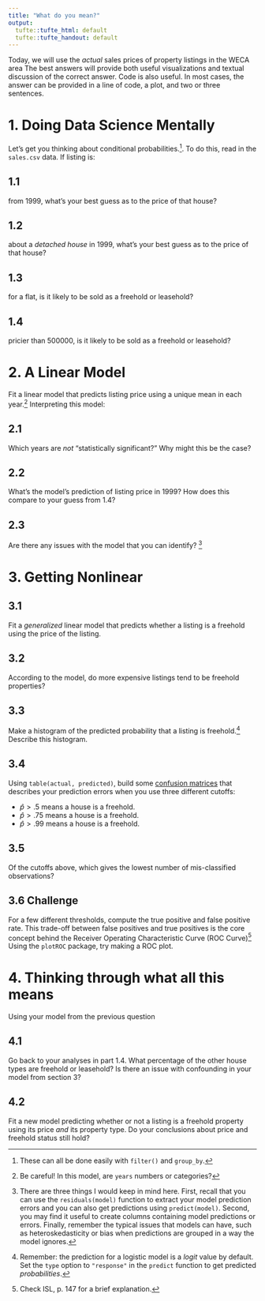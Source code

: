 ```yaml
---
title: "What do you mean?"
output:
  tufte::tufte_html: default
  tufte::tufte_handout: default
---
```


Today, we will use the *actual* sales prices of property listings in the WECA area The best answers will provide both useful visualizations and textual discussion of the correct answer. Code is also useful. In most cases, the answer can be provided in a line of code, a plot, and two or three sentences.  

# 1. Doing Data Science Mentally

Let's get you thinking about conditional probabilities.[^hint-conditionals]. To do this, read in the `sales.csv` data. If listing is:

## 1.1 
from 1999, what's your best guess as to the price of that house?

## 1.2
about a *detached house* in 1999, what's your best guess as to the price of that house?  

## 1.3
for a flat, is it likely to be sold as a freehold or leasehold?

## 1.4
pricier than 500000,  is it likely to be sold as a freehold or leasehold?

# 2. A Linear Model

Fit a linear model that predicts listing price using a unique mean in each year.[^hint-factors] Interpreting this model:

## 2.1
Which years are *not* "statistically significant?" Why might this be the case?

## 2.2
What's the model's prediction of listing price in 1999? How does this compare to your guess from 1.4?

## 2.3
Are there any issues with the model that you can identify? [^hint-bias]

# 3. Getting Nonlinear

## 3.1 
Fit a *generalized* linear model that predicts whether a listing is a freehold using the price of the listing.

## 3.2
According to the model, do more expensive listings tend to be freehold properties? 

## 3.3
Make a histogram of the predicted probability that a listing is freehold.[^hint-logit] Describe this histogram. 

## 3.4
Using `table(actual, predicted)`, build some [confusion matrices](https://en.wikipedia.org/wiki/Confusion_matrix#Table_of_confusion) that describes your prediction errors when you use three different cutoffs:

- $\hat{p}>.5$ means a house is a freehold.
- $\hat{p}>.75$ means a house is a freehold.
- $\hat{p}>.99$ means a house is a freehold.

## 3.5
Of the cutoffs above, which gives the lowest number of mis-classified observations? 

## 3.6 Challenge

For a few different thresholds, compute the true positive and false positive rate. This trade-off between false positives and true positives is the core concept behind the Receiver Operating Characteristic Curve (ROC Curve)^[Check ISL, p. 147 for a brief explanation.] Using the `plotROC` package, try making a ROC plot. 
    
# 4. Thinking through what all this means

Using your model from the previous question

## 4.1 
Go back to your analyses in part 1.4. What percentage of the other house types are freehold or leasehold? Is there an issue with confounding in your model from section 3? 

## 4.2 
Fit a new model predicting whether or not a listing is a freehold property using its price *and* its property type. Do your conclusions about price and freehold status still hold? 

[^hint-conditionals]: These can all be done easily with `filter()` and `group_by`.
[^hint-factors]: Be careful! In this model, are `years` numbers or categories? 
[^hint-bias]: There are three things I would keep in mind here. First, recall that you can use the `residuals(model)` function to extract your model prediction errors and you can also get predictions using `predict(model)`. Second, you may find it useful to create columns containing model predictions or errors. Finally, remember the typical issues that models can have, such as heteroskedasticity or bias when predictions are grouped in a way the model ignores. 
[^hint-lag]: just like the `first()` and `last()` functions used in the last assignment, the `lag()` and `lead()` functions get the previous (or the next) group's values in a group-by.
[^hint-logit]: Remember: the prediction for a logistic model is a *logit* value by default. Set the `type` option to `"response"` in the `predict` function to get predicted *probabilities*. 
